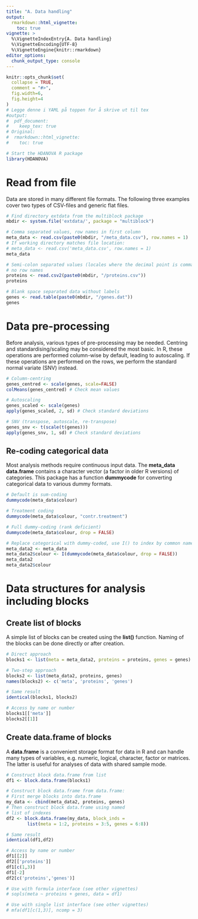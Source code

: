 ```yaml
---
title: "A. Data handling"
output: 
  rmarkdown::html_vignette:
    toc: true
vignette: >
  %\VignetteIndexEntry{A. Data handling}
  %\VignetteEncoding{UTF-8}
  %\VignetteEngine{knitr::rmarkdown}
editor_options: 
  chunk_output_type: console
---
```


```r
knitr::opts_chunk$set(
  collapse = TRUE,
  comment = "#>",
  fig.width=6, 
  fig.height=4
)
# Legge denne i YAML på toppen for å skrive ut til tex
#output: 
#  pdf_document: 
#    keep_tex: true
# Original:
#  rmarkdown::html_vignette:
#    toc: true
```

```r
# Start the HDANOVA R package
library(HDANOVA)
```

# Read from file

Data are stored in many different file formats. The following three examples
cover two types of CSV-files and generic flat files.

```r
# Find directory extdata from the multiblock package
mbdir <- system.file('extdata/', package = "multiblock")

# Comma separated values, row names in first column
meta_data <- read.csv(paste0(mbdir, "/meta_data.csv"), row.names = 1)
# If working directory matches file location:
# meta_data <- read.csv('meta_data.csv', row.names = 1)
meta_data

# Semi-colon separated values (locales where the decimal point is comma),
# no row names
proteins <- read.csv2(paste0(mbdir, "/proteins.csv"))
proteins

# Blank space separated data without labels
genes <- read.table(paste0(mbdir, "/genes.dat"))
genes
```

# Data pre-processing

Before analysis, various types of pre-processing may be needed. Centring
and standardising/scaling may be considered the most basic. In R, these
operations are performed column-wise by default, leading to autoscaling.
If these operations are performed on the rows, we perform the standard
normal variate (SNV) instead.

```r
# Column-centring
genes_centred <- scale(genes, scale=FALSE)
colMeans(genes_centred) # Check mean values

# Autoscaling
genes_scaled <- scale(genes)
apply(genes_scaled, 2, sd) # Check standard deviations

# SNV (transpose, autoscale, re-transpose)
genes_snv <- t(scale(t(genes)))
apply(genes_snv, 1, sd) # Check standard deviations
```

## Re-coding categorical data

Most analysis methods require continuous input data. The __meta_data__
__data.frame__ contains a character vector (a factor in older R versions)
of categories. This package has a function __dummycode__ for converting
categorical data to various dummy formats.

```r
# Default is sum-coding
dummycode(meta_data$colour)

# Treatment coding
dummycode(meta_data$colour, "contr.treatment")

# Full dummy-coding (rank deficient)
dummycode(meta_data$colour, drop = FALSE)

# Replace categorical with dummy-coded, use I() to index by common name
meta_data2 <- meta_data
meta_data2$colour <- I(dummycode(meta_data$colour, drop = FALSE))
meta_data2
meta_data2$colour
```

# Data structures for analysis including blocks

## Create list of blocks

A simple list of blocks can be created using the __list()__
function. Naming of the blocks can be done directly or 
after creation.

```r
# Direct approach
blocks1 <- list(meta = meta_data2, proteins = proteins, genes = genes)

# Two-step approach
blocks2 <- list(meta_data2, proteins, genes)
names(blocks2) <- c('meta', 'proteins', 'genes')

# Same result
identical(blocks1, blocks2)

# Access by name or number
blocks1[['meta']]
blocks2[[1]]
```

## Create data.frame of blocks

A __data.frame__ is a convenient storage format for data
in R and can handle many types of variables, e.g. numeric,
logical, character, factor or matrices. The latter is
useful for analyses of data with shared sample mode.

```r
# Construct block data.frame from list
df1 <- block.data.frame(blocks1)

# Construct block data.frame from data.frame:
# First merge blocks into data.frame
my_data <- cbind(meta_data2, proteins, genes)
# Then construct block data.frame using named 
# list of indexes
df2 <- block.data.frame(my_data, block_inds = 
        list(meta = 1:2, proteins = 3:5, genes = 6:8))

# Same result
identical(df1,df2)

# Access by name or number
df1[[2]]
df2[['proteins']]
df1[c(1,3)]
df1[-2]
df2[c('proteins','genes')]

# Use with formula interface (see other vignettes)
# sopls(meta ~ proteins + genes, data = df1)

# Use with single list interface (see other vignettes)
# mfa(df1[c(1,3)], ncomp = 3)
```
